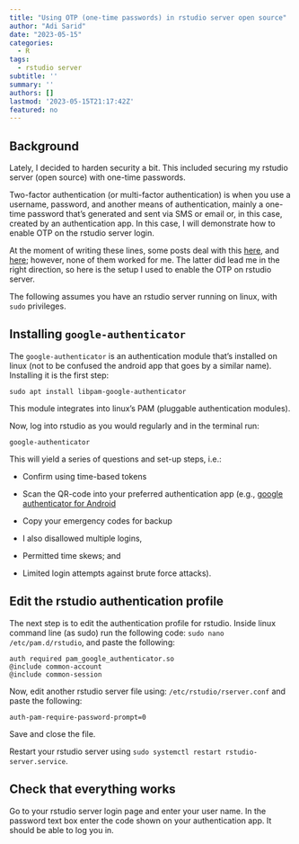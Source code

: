 ```yaml
---
title: "Using OTP (one-time passwords) in rstudio server open source"
author: "Adi Sarid"
date: "2023-05-15"
categories:
  - R
tags:
  - rstudio server
subtitle: ''
summary: ''
authors: []
lastmod: '2023-05-15T21:17:42Z'
featured: no
---
```


## Background

Lately, I decided to harden security a bit. This included securing my rstudio server (open source) with one-time passwords.

Two-factor authentication (or multi-factor authentication) is when you use a username, password, and another means of authentication, mainly a one-time password that's generated and sent via SMS or email or, in this case, created by an authentication app. In this case, I will demonstrate how to enable OTP on the rstudio server login.

At the moment of writing these lines, some posts deal with this [here](https://jstaf.github.io/posts/rstudio-server-semi-pro/), and [here](https://bartosz.nitkiewicz.me/posts/rstudio-en/); however, none of them worked for me. The latter did lead me in the right direction, so here is the setup I used to enable the OTP on rstudio server.

The following assumes you have an rstudio server running on linux, with `sudo` privileges.

## Installing `google-authenticator`

The `google-authenticator` is an authentication module that's installed on linux (not to be confused the android app that goes by a similar name). Installing it is the first step:

```         
sudo apt install libpam-google-authenticator
```

This module integrates into linux's PAM (pluggable authentication modules).

Now, log into rstudio as you would regularly and in the terminal run:

```         
google-authenticator
```

This will yield a series of questions and set-up steps, i.e.:

-   Confirm using time-based tokens

-   Scan the QR-code into your preferred authentication app (e.g., [google authenticator for Android](https://play.google.com/store/apps/details?id=com.google.android.apps.authenticator2&hl=en&gl=US)

-   Copy your emergency codes for backup

-   I also disallowed multiple logins,

-   Permitted time skews; and

-   Limited login attempts against brute force attacks).

## Edit the rstudio authentication profile

The next step is to edit the authentication profile for rstudio. Inside linux command line (as sudo) run the following code: `sudo nano /etc/pam.d/rstudio`, and paste the following:

```
auth required pam_google_authenticator.so
@include common-account
@include common-session
```

Now, edit another rstudio server file using: `/etc/rstudio/rserver.conf` and paste the following:

```
auth-pam-require-password-prompt=0
```

Save and close the file.

Restart your rstudio server using `sudo systemctl restart rstudio-server.service`.

## Check that everything works

Go to your rstudio server login page and enter your user name. In the password text box enter the code shown on your authentication app. It should be able to log you in.